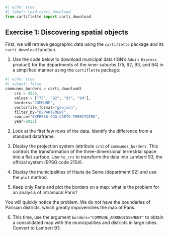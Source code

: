 ```python
#| echo: true
#| label: load-carti_download
from cartiflette import carti_download
```

::: {.exercise}
## Exercise 1: Discovering spatial objects

First, we will retrieve geographic data using the `cartiflette` package and its `carti_download` function.

1. Use the code below to download municipal data (IGN's `Admin Express` product) for the departments of the inner suburbs (75, 92, 93, and 94) in a simplified manner using the `cartiflette` package:

```python
#| echo: true
#| output: false
communes_borders = carti_download(
    crs = 4326,
    values = ["75", "92", "93", "94"],
    borders="COMMUNE",
    vectorfile_format="geojson",
    filter_by="DEPARTEMENT",
    source="EXPRESS-COG-CARTO-TERRITOIRE",
    year=2022)
```

2. Look at the first few rows of the data. Identify the difference from a standard dataframe.

3. Display the projection system (attribute `crs`) of `communes_borders`. This controls the transformation of the three-dimensional terrestrial space into a flat surface. Use `to_crs` to transform the data into Lambert 93, the official system (EPSG code 2154).

4. Display the municipalities of Hauts de Seine (department 92) and use the `plot` method.

5. Keep only Paris and plot the borders on a map: what is the problem for an analysis of intramural Paris?

You will quickly notice the problem. We do not have the boundaries of Parisian districts, which greatly impoverishes the map of Paris.

6. This time, use the argument `borders="COMMUNE_ARRONDISSEMENT"` to obtain a consolidated map with the municipalities and districts in large cities. Convert to Lambert 93.

:::
